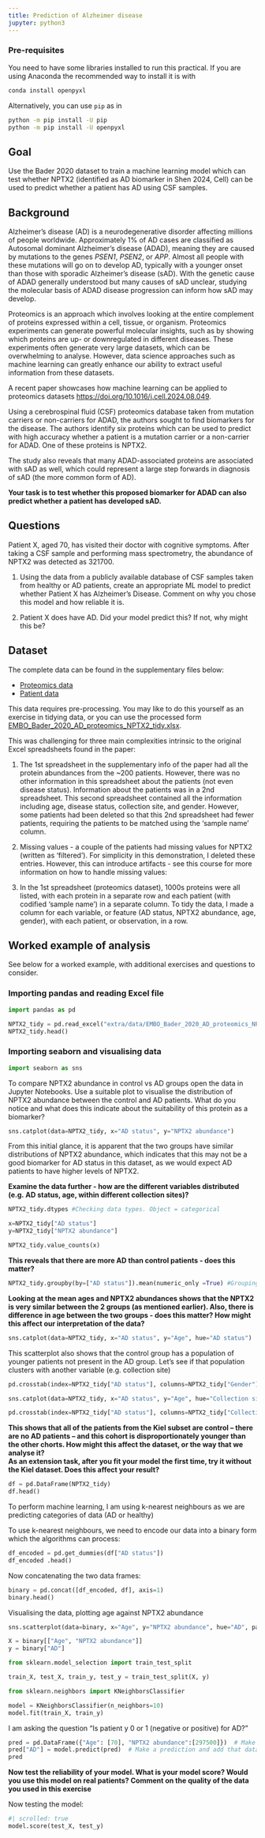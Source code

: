 ```yaml
---
title: Prediction of Alzheimer disease
jupyter: python3
---
```


### Pre-requisites

You need to have some libraries installed to run this practical. If you are using Anaconda the recommended way to install it is with

```.bash
conda install openpyxl
```

Alternatively, you can use `pip` as in 

```.bash
python -m pip install -U pip
python -m pip install -U openpyxl
```

## Goal
Use the Bader 2020 dataset to train a machine learning model which can test whether NPTX2 (identified as AD biomarker in Shen 2024, Cell) can be used to predict whether a patient has AD using CSF samples.


## Background

Alzheimer's disease (AD) is a neurodegenerative disorder affecting millions of people worldwide. Approximately 1% of AD cases are classified as Autosomal dominant Alzheimer’s disease (ADAD), meaning they are caused by mutations to the genes *PSEN1*, *PSEN2*, or *APP*. Almost all people with these mutations will go on to develop AD, typically with a younger onset than those with sporadic Alzheimer's disease (sAD). With the genetic cause of ADAD generally understood but many causes of sAD unclear, studying the molecular basis of ADAD disease progression can inform how sAD may develop.
 
Proteomics is an approach which involves looking at the entire complement of proteins expressed within a cell, tissue, or organism. Proteomics experiments can generate powerful molecular insights, such as by showing which proteins are up- or downregulated in different diseases. These experiments often generate very large datasets, which can be overwhelming to analyse. However, data science approaches such as machine learning can greatly enhance our ability to extract useful information from these datasets.
 
A recent paper showcases how machine learning can be applied to proteomics datasets <https://doi.org/10.1016/j.cell.2024.08.049>.
 
Using a cerebrospinal fluid (CSF) proteomics database taken from mutation carriers or non-carriers for ADAD, the authors sought to find biomarkers for the disease. The authors identify six proteins which can be used to predict with high accuracy whether a patient is a mutation carrier or a non-carrier for ADAD. One of these proteins is NPTX2.
 
The study also reveals that many ADAD-associated proteins are associated with sAD as well, which could represent a large step forwards in diagnosis of sAD (the more common form of AD).

**Your task is to test whether this proposed biomarker for ADAD can also predict whether a patient has developed sAD.**


## Questions

Patient X, aged 70, has visited their doctor with cognitive symptoms. After taking a CSF sample and performing mass spectrometry, the abundance of NPTX2 was detected as 321700.
 
1. Using the data from a publicly available database of CSF samples taken from healthy or AD patients, create an appropriate ML model to predict whether Patient X has Alzheimer's Disease. Comment on why you chose this model and how reliable it is.
 
2. Patient X does have AD. Did your model predict this? If not, why might this be?
 
## Dataset
 
The complete data can be found in the supplementary files below:

- [Proteomics data](https://www.embopress.org/doi/suppl/10.15252/msb.20199356/suppl_file/msb199356-sup-0003-datasetev1.xlsx)
- [Patient data](https://www.embopress.org/doi/suppl/10.15252/msb.20199356/suppl_file/msb199356-sup-0004-datasetev2.xlsx)

This data requires pre-processing. You may like to do this yourself as an exercise in tidying data, or you can use the processed form [EMBO_Bader_2020_AD_proteomics_NPTX2_tidy.xlsx](./data/EMBO_Bader_2020_AD_proteomics_NPTX2_tidy.xlsx>).



::: {#ex1 .callout-note icon=true title='Pre-processing of the data' collapse="true"}
This was challenging for three main complexities intrinsic to the original Excel spreadsheets found in the paper:

1. The 1st spreadsheet in the supplementary info of the paper had all the protein abundances from the ~200 patients. However, there was no other information in this spreadsheet about the patients (not even disease status). Information about the patients was in a 2nd spreadsheet. 
This second spreadsheet contained all the information including age, disease status, collection site, and gender. However, some patients had been deleted so that this 2nd spreadsheet had fewer patients, requiring the patients to be matched using the 'sample name' column.
    
2. Missing values - a couple of the patients had missing values for NPTX2 (written as 'filtered'). For simplicity in this demonstration, I deleted these entries. However, this can introduce artifacts - see this course for more information on how to handle missing values:
    
3. In the 1st spreadsheet (proteomics dataset), 1000s proteins were all listed, with each protein in a separate row and each patient (with codified 'sample name') in a separate column. To tidy the data, I made a column for each variable, or feature (AD status, NPTX2 abundance, age, gender), with each patient, or observation, in a row.
:::


## Worked example of analysis

See below for a worked example, with additional exercises and questions to consider.


### Importing pandas and reading Excel file

```python
import pandas as pd

NPTX2_tidy = pd.read_excel("extra/data/EMBO_Bader_2020_AD_proteomics_NPTX2_tidy.xlsx")
NPTX2_tidy.head()
```

### Importing seaborn and visualising data

```python
import seaborn as sns
```

To compare NPTX2 abundance in control vs AD groups open the data in Jupyter Notebooks. Use a suitable plot to visualise the distribution of NPTX2 abundance between the control and AD patients. What do you notice and what does this indicate about the suitability of this protein as a biomarker?

```python
sns.catplot(data=NPTX2_tidy, x="AD status", y="NPTX2 abundance")
```

From this initial glance, it is apparent that the two groups have similar distributions of NPTX2 abundance, which indicates that this may not be a good biomarker for AD status in this dataset, as we would expect AD patients to have higher levels of NPTX2. 

**Examine the data further - how are the different variables distributed (e.g. AD status, age, within different collection sites)?**

```python
NPTX2_tidy.dtypes #Checking data types. Object = categorical

x=NPTX2_tidy["AD status"]
y=NPTX2_tidy["NPTX2 abundance"]
```

```python
NPTX2_tidy.value_counts(x) 
```

**This reveals that there are more AD than control patients - does this matter?**

```python
NPTX2_tidy.groupby(by=["AD status"]).mean(numeric_only =True) #Grouping by AD status to see how all numerical conditions vary across AD vs control
```

**Looking at the mean ages and NPTX2 abundances shows that the NPTX2 is very similar between the 2 groups (as mentioned earlier). Also, there is difference in age between the two groups - does this matter? How might this affect our interpretation of the data?**

```python
sns.catplot(data=NPTX2_tidy, x="AD status", y="Age", hue="AD status")
```

This scatterplot also shows that the control group has a population of younger patients not present in the AD group. Let's see if that population clusters with another variable (e.g. collection site)

```python
pd.crosstab(index=NPTX2_tidy["AD status"], columns=NPTX2_tidy["Gender"]) #The cross-tabulation allows you to look at the frequency distribution of multiple categorical variables, and see how they are related to one another
```

```python
sns.catplot(data=NPTX2_tidy, x="AD status", y="Age", hue="Collection site")
```

```python
pd.crosstab(index=NPTX2_tidy["AD status"], columns=NPTX2_tidy["Collection site"])
```

**This shows that all of the patients from the Kiel subset are control -- there are no AD patients -- and this cohort is disproportionately younger than the other chorts. How might this affect the dataset, or the way that we analyse it?<br>As an extension task, after you fit your model the first time, try it without the Kiel dataset. Does this affect your result?**

```python
df = pd.DataFrame(NPTX2_tidy)
df.head()
```

To perform machine learning, I am using k-nearest neighbours as we are predicting categories of data (AD or healthy)

To use k-nearest neighbours, we need to encode our data into a binary form which the algorithms can process:

```python
df_encoded = pd.get_dummies(df["AD status"])
df_encoded .head()
```

Now concatenating the two data frames:

```python
binary = pd.concat([df_encoded, df], axis=1)
binary.head()
```

Visualising the data, plotting age against NPTX2 abundance

```python
sns.scatterplot(data=binary, x="Age", y="NPTX2 abundance", hue="AD", palette="Dark2")
```

```python
X = binary[["Age", "NPTX2 abundance"]]
y = binary["AD"]
```

```python
from sklearn.model_selection import train_test_split

train_X, test_X, train_y, test_y = train_test_split(X, y)
```

```python
from sklearn.neighbors import KNeighborsClassifier

model = KNeighborsClassifier(n_neighbors=10)
model.fit(train_X, train_y)
```

I am asking the question "Is patient y 0 or 1 (negative or positive) for AD?"

```python
pred = pd.DataFrame({"Age": [70], "NPTX2 abundance":[297500]})  # Make a new DataFrame containing the X values
pred["AD"] = model.predict(pred)  # Make a prediction and add that data into the table
pred
```

**Now test the reliability of your model. What is your model score? Would you use this model on real patients? Comment on the quality of the data you used in this exercise**

Now testing the model:

```python
#| scrolled: true
model.score(test_X, test_y)
```


